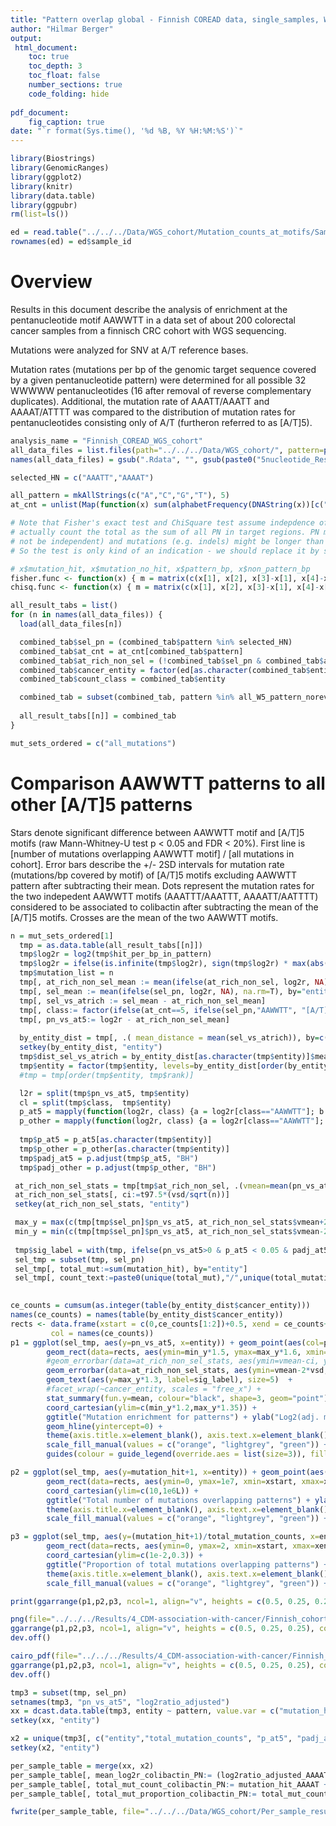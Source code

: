 ```yaml
---
title: "Pattern overlap global - Finnish COREAD data, single_samples, WWWWW pentanucleotides - Plots"
author: "Hilmar Berger"
output:
 html_document:
    toc: true
    toc_depth: 3
    toc_float: false
    number_sections: true
    code_folding: hide
    
pdf_document:
    fig_caption: true
date: "`r format(Sys.time(), '%d %B, %Y %H:%M:%S')`"
---
```



```r
library(Biostrings)
library(GenomicRanges)
library(ggplot2)
library(knitr)
library(data.table)
library(ggpubr)
rm(list=ls())
```

```r
ed = read.table("../../../Data/WGS_cohort/Mutation_counts_at_motifs/Sample_sequencing_overview.txt", sep="\t", header=T, comment.char = "", stringsAsFactors = F)
rownames(ed) = ed$sample_id
```


# Overview

Results in this document describe the analysis of enrichment at the pentanucleotide motif AAWWTT in a data set of about 200 colorectal cancer samples from a finnisch CRC cohort with WGS sequencing.

Mutations were analyzed for SNV at A/T reference bases.

Mutation rates (mutations per bp of the genomic target sequence covered by a given pentanucleotide pattern) were determined for all possible 32 WWWWW pentanucleotides (16 after removal of reverse complementary duplicates). Additional, the mutation rate of AAATT/AAATT and AAAAT/ATTTT was compared to the distribution of mutation rates for pentanucleotides consisting only of A/T (furtheron referred to as [A/T]5).

```r
analysis_name = "Finnish_COREAD_WGS_cohort"
all_data_files = list.files(path="../../../Data/WGS_cohort/", pattern=paste0("5nucleotide_Results_",analysis_name,".+Rdata"), full.names = T)
names(all_data_files) = gsub(".Rdata", "", gsub(paste0("5nucleotide_Results_",analysis_name,"_"),"", basename(all_data_files)))
```

```r
selected_HN = c("AAATT","AAAAT")
```


```r
all_pattern = mkAllStrings(c("A","C","G","T"), 5)
at_cnt = unlist(Map(function(x) sum(alphabetFrequency(DNAString(x))[c("A","T")]), all_pattern))
```


```r
# Note that Fisher's exact test and ChiSquare test assume indepdence of the elements. We consider mutated sites but 
# actually count the total as the sum of all PN in target regions. PN might be overlapping (therefore
# not be independent) and mutations (e.g. indels) might be longer than 1. 
# So the test is only kind of an indication - we should replace it by something more appropriate

# x$mutation_hit, x$mutation_no_hit, x$pattern_bp, x$non_pattern_bp
fisher.func <- function(x) { m = matrix(c(x[1], x[2], x[3]-x[1], x[4]-x[2]), 2, 2); fisher.test(m)}
chisq.func <- function(x) { m = matrix(c(x[1], x[2], x[3]-x[1], x[4]-x[2]), 2, 2); chisq.test(m)}

all_result_tabs = list()
for (n in names(all_data_files)) {
  load(all_data_files[n])

  combined_tab$sel_pn = (combined_tab$pattern %in% selected_HN)
  combined_tab$at_cnt = at_cnt[combined_tab$pattern]
  combined_tab$at_rich_non_sel = (!combined_tab$sel_pn & combined_tab$at_cnt == 5)
  combined_tab$cancer_entity = factor(ed[as.character(combined_tab$entity),"group"], levels=c("MSI","POLE","MSS"))
  combined_tab$count_class = combined_tab$entity

  combined_tab = subset(combined_tab, pattern %in% all_W5_pattern_norevcomp$pattern)
    
  all_result_tabs[[n]] = combined_tab
}
```

```r
mut_sets_ordered = c("all_mutations")
```


# Comparison AAWWTT patterns to all other [A/T]5 patterns

Stars denote significant difference between AAWWTT motif and [A/T]5 motifs (raw Mann-Whitney-U test p < 0.05 and FDR < 20%).  First line is [number of mutations overlapping AAWWTT motif] / [all mutations in cohort]. Error bars describe the  +/- 2SD intervals for mutation rate (mutations/bp covered by motif) of [A/T]5 motifs excluding AAWWTT pattern after subtracting their mean. Dots represent the mutation rates for the two indepedent AAWWTT motifs (AAATTT/AAATTT, AAAATT/AATTTT) considered to be associated to colibactin after subtracting the mean of the [A/T]5 motifs. Crosses are the mean of the two AAWWTT motifs. 


```r
n = mut_sets_ordered[1]
  tmp = as.data.table(all_result_tabs[[n]])
  tmp$log2r = log2(tmp$hit_per_bp_in_pattern)
  tmp$log2r = ifelse(is.infinite(tmp$log2r), sign(tmp$log2r) * max(abs(tmp$log2r[!is.infinite(tmp$log2r)]))*1.5, tmp$log2r)
  tmp$mutation_list = n
  tmp[, at_rich_non_sel_mean := mean(ifelse(at_rich_non_sel, log2r, NA), na.rm=T), by="entity"]
  tmp[, sel_mean := mean(ifelse(sel_pn, log2r, NA), na.rm=T), by="entity"]
  tmp[, sel_vs_atrich := sel_mean - at_rich_non_sel_mean]
  tmp[, class:= factor(ifelse(at_cnt==5, ifelse(sel_pn,"AAWWTT", "[A/T]5"),"other"), levels=c("AAWWTT","[A/T]5","other"))]
  tmp[, pn_vs_at5:= log2r - at_rich_non_sel_mean]
  
  by_entity_dist = tmp[, .( mean_distance = mean(sel_vs_atrich)), by=c("entity", "cancer_entity")]
  setkey(by_entity_dist, "entity")
  tmp$dist_sel_vs_atrich = by_entity_dist[as.character(tmp$entity)]$mean_distance
  tmp$entity = factor(tmp$entity, levels=by_entity_dist[order(by_entity_dist$cancer_entity, -by_entity_dist$mean_distance)]$entity)
  #tmp = tmp[order(tmp$entity, tmp$rank)]

  l2r = split(tmp$pn_vs_at5, tmp$entity)
  cl = split(tmp$class,  tmp$entity)
  p_at5 = mapply(function(log2r, class) {a = log2r[class=="AAWWTT"]; b = log2r[class=="[A/T]5"]; if(length(a)>1 && length(b)>1) {p=wilcox.test(a,b )$p.value} else {p=NA}; return(p)}, l2r, cl)
  p_other = mapply(function(log2r, class) {a = log2r[class=="AAWWTT"]; b = log2r[class=="other"]; if(length(a)>1 && length(b)>1) {p=wilcox.test(a,b )$p.value} else {p=NA}; return(p)}, l2r, cl)
  
  tmp$p_at5 = p_at5[as.character(tmp$entity)]
  tmp$p_other = p_other[as.character(tmp$entity)]
  tmp$padj_at5 = p.adjust(tmp$p_at5, "BH")
  tmp$padj_other = p.adjust(tmp$p_other, "BH")

 at_rich_non_sel_stats = tmp[tmp$at_rich_non_sel, .(vmean=mean(pn_vs_at5), vsd=mad(pn_vs_at5), n=.N, t97.5=qt(0.975, .N-1), entity = unique(entity)), by=c("cancer_entity", "count_class")]
 at_rich_non_sel_stats[, ci:=t97.5*(vsd/sqrt(n))]
 setkey(at_rich_non_sel_stats, "entity")

 max_y = max(c(tmp[tmp$sel_pn]$pn_vs_at5, at_rich_non_sel_stats$vmean+2*at_rich_non_sel_stats$vsd))
 min_y = min(c(tmp[tmp$sel_pn]$pn_vs_at5, at_rich_non_sel_stats$vmean-2*at_rich_non_sel_stats$vsd))
 
 tmp$sig_label = with(tmp, ifelse(pn_vs_at5>0 & p_at5 < 0.05 & padj_at5 < 0.2, "*", ""))
 sel_tmp = subset(tmp, sel_pn)
 sel_tmp[, total_mut:=sum(mutation_hit), by="entity"]
 sel_tmp[, count_text:=paste0(unique(total_mut),"/",unique(total_mutation_counts), "\n[", unique(sample_counts),"]"), by="entity"]
 
```


```r
ce_counts = cumsum(as.integer(table(by_entity_dist$cancer_entity)))
names(ce_counts) = names(table(by_entity_dist$cancer_entity))
rects <- data.frame(xstart = c(0,ce_counts[1:2])+0.5, xend = ce_counts+0.5, 
         col = names(ce_counts))
p1 = ggplot(sel_tmp, aes(y=pn_vs_at5, x=entity)) + geom_point(aes(col=pattern)) +
        geom_rect(data=rects, aes(ymin=min_y*1.5, ymax=max_y*1.6, xmin=xstart, xmax=xend, fill=col), alpha =0.3, inherit.aes=F) + 
        #geom_errorbar(data=at_rich_non_sel_stats, aes(ymin=vmean-ci, ymax=vmean+ci, x=count_class), inherit.aes = F) + 
        geom_errorbar(data=at_rich_non_sel_stats, aes(ymin=vmean-2*vsd, ymax=vmean+2*vsd, x=entity), inherit.aes = F, alpha=.3) + 
        geom_text(aes(y=max_y*1.3, label=sig_label), size=5)  +
        #facet_wrap(~cancer_entity, scales = "free_x") + 
        stat_summary(fun.y=mean, colour="black", shape=3, geom="point") + 
        coord_cartesian(ylim=c(min_y*1.2,max_y*1.35)) + 
        ggtitle("Mutation enrichment for patterns") + ylab("Log2(adj. mutation rate)") + 
        geom_hline(yintercept=0) + 
        theme(axis.title.x=element_blank(), axis.text.x=element_blank(), axis.ticks.x=element_blank(), text = element_text(size=14), axis.title.y=element_text(size=20), legend.text=element_text(size=16), legend.title=element_blank(), axis.text.y=element_text(size=20)) + 
        scale_fill_manual(values = c("orange", "lightgrey", "green")) + scale_color_manual(values = c("red","blue")) + 
        guides(colour = guide_legend(override.aes = list(size=3)), fill = guide_legend(override.aes = list(size=3))) 

p2 = ggplot(sel_tmp, aes(y=mutation_hit+1, x=entity)) + geom_point(aes(col=pattern)) +
        geom_rect(data=rects, aes(ymin=0, ymax=1e7, xmin=xstart, xmax=xend, fill=col), alpha =0.3, inherit.aes=F) + 
        coord_cartesian(ylim=c(10,1e6L)) + 
        ggtitle("Total number of mutations overlapping patterns") + ylab("Number") + 
        theme(axis.title.x=element_blank(), axis.text.x=element_blank(), axis.ticks.x=element_blank(), text = element_text(size=14), axis.title.y=element_text(size=20), axis.text.y=element_text(size=20)) + 
        scale_fill_manual(values = c("orange", "lightgrey", "green")) + scale_color_manual(values = c("red","blue")) + scale_y_log10()

p3 = ggplot(sel_tmp, aes(y=(mutation_hit+1)/total_mutation_counts, x=entity)) + geom_point(aes(col=pattern)) +
        geom_rect(data=rects, aes(ymin=0, ymax=2, xmin=xstart, xmax=xend, fill=col), alpha =0.3, inherit.aes=F) + 
        coord_cartesian(ylim=c(1e-2,0.3)) + 
        ggtitle("Proportion of total mutations overlapping patterns") + ylab("Proportion") + 
        theme(axis.title.x=element_blank(), axis.text.x=element_blank(), axis.ticks.x=element_blank(), text = element_text(size=14), axis.title.y=element_text(size=20), axis.text.y=element_text(size=20)) + 
        scale_fill_manual(values = c("orange", "lightgrey", "green")) + scale_color_manual(values = c("red","blue")) 

print(ggarrange(p1,p2,p3, ncol=1, align="v", heights = c(0.5, 0.25, 0.25), common.legend = T))

```

```r
png(file="../../../Results/4_CDM-association-with-cancer/Finnish_cohort_COREAD_enrichment_PN.png", width = 1800, height=900)
ggarrange(p1,p2,p3, ncol=1, align="v", heights = c(0.5, 0.25, 0.25), common.legend = T)
dev.off()
```

```r
cairo_pdf(file="../../../Results/4_CDM-association-with-cancer/Finnish_cohort_COREAD_enrichment_PN_cairo.pdf", width = 18, height=9) 
ggarrange(p1,p2,p3, ncol=1, align="v", heights = c(0.5, 0.25, 0.25), common.legend = T)
dev.off()
```

```r
tmp3 = subset(tmp, sel_pn)
setnames(tmp3, "pn_vs_at5", "log2ratio_adjusted")
xx = dcast.data.table(tmp3, entity ~ pattern, value.var = c("mutation_hit", "total_pattern_sites", "pattern_bp","hit_per_bp_in_pattern", "log2ratio_adjusted" ))
setkey(xx, "entity")

x2 = unique(tmp3[, c("entity","total_mutation_counts", "p_at5", "padj_at5", "cancer_entity"), with=F])
setkey(x2, "entity")

per_sample_table = merge(xx, x2)
per_sample_table[, mean_log2r_colibactin_PN:= (log2ratio_adjusted_AAAAT+log2ratio_adjusted_AAATT)/2]
per_sample_table[, total_mut_count_colibactin_PN:= mutation_hit_AAAAT + mutation_hit_AAATT]
per_sample_table[, total_mut_proportion_colibactin_PN:= total_mut_count_colibactin_PN/total_mutation_counts]

fwrite(per_sample_table, file="../../../Data/WGS_cohort/Per_sample_results_PN_SNV_enrichment.txt", sep="\t", quote = F)
```

